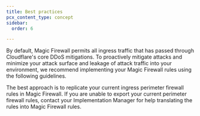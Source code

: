 ```yaml
---
title: Best practices
pcx_content_type: concept
sidebar:
  order: 6

---
```



By default, Magic Firewall permits all ingress traffic that has passed through Cloudflare's core DDoS mitigations. To proactively mitigate attacks and minimize your attack surface and leakage of attack traffic into your environment, we recommend implementing your Magic Firewall rules using the following guidelines.

The best approach is to replicate your current ingress perimeter firewall rules in Magic Firewall. If you are unable to export your current perimeter firewall rules, contact your Implementation Manager for help translating the rules into Magic Firewall rules.

<DirectoryListing />
